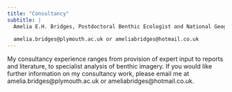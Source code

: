 ```yaml
---
title: "Consultancy"
subtitle: |
  Amelia E.H. Bridges, Postdoctoral Benthic Ecologist and National Geographic Explorer
  
  amelia.bridges@plymouth.ac.uk or ameliabridges@hotmail.co.uk
---
```


My consultancy experience ranges from provision of expert input to reports and literature, to specialist analysis of benthic imagery. If you would like further information on my consultancy work, please email me at amelia.bridges@plymouth.ac.uk or ameliabridges@hotmail.co.uk.  